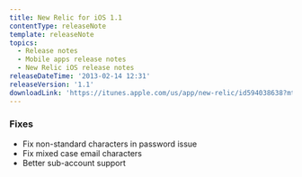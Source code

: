 ```yaml
---
title: New Relic for iOS 1.1
contentType: releaseNote
template: releaseNote
topics:
  - Release notes
  - Mobile apps release notes
  - New Relic iOS release notes
releaseDateTime: '2013-02-14 12:31'
releaseVersion: '1.1'
downloadLink: 'https://itunes.apple.com/us/app/new-relic/id594038638?mt=8'
---
```


### Fixes

* Fix non-standard characters in password issue
* Fix mixed case email characters
* Better sub-account support
